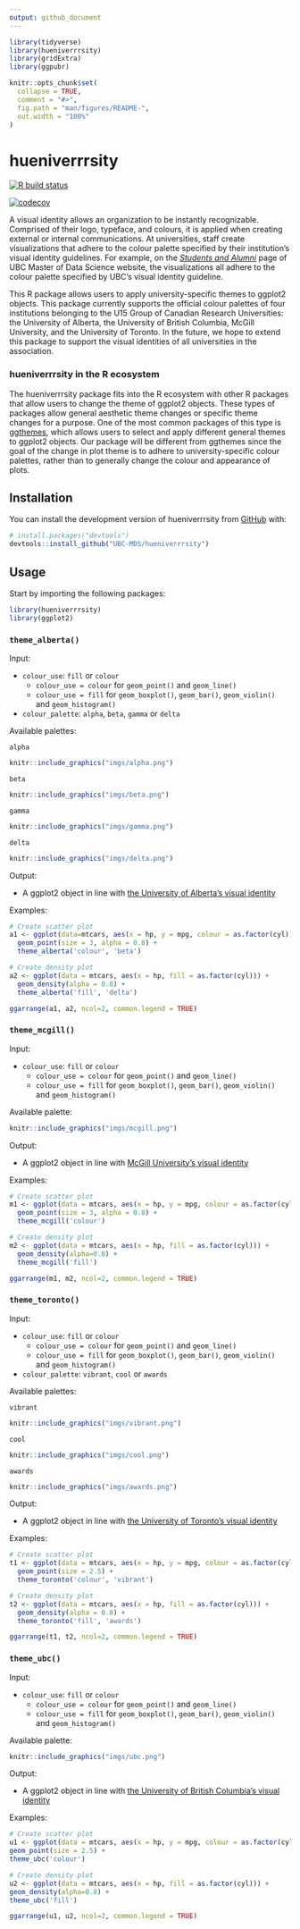 ```yaml
---
output: github_document
---
```


<!-- README.md is generated from README.Rmd. Please edit that file -->

```r
library(tidyverse)
library(hueniverrrsity)
library(gridExtra)
library(ggpubr)

knitr::opts_chunk$set(
  collapse = TRUE,
  comment = "#>",
  fig.path = "man/figures/README-",
  out.width = "100%"
)
```

# hueniverrrsity
<!-- badges: start -->
[![R build status](https://github.com/UBC-MDS/hueniverrrsity/workflows/R-CMD-check/badge.svg)](https://github.com/UBC-MDS/hueniverrrsity/actions)

[![codecov](https://codecov.io/gh/UBC-MDS/hueniverrrsity/branch/master/graph/badge.svg)](https://codecov.io/gh/UBC-MDS/hueniverrrsity)
<!-- badges: end -->

A visual identity allows an organization to be instantly recognizable. Comprised of their logo, typeface, and colours, it is applied when creating external or internal communications. At universities, staff create visualizations that adhere to the colour palette specified by their institution's visual identity guidelines. For example, on the [*Students and Alumni*](https://masterdatascience.ubc.ca/why-ubc/students-alumni) page of UBC Master of Data Science website, the visualizations all adhere to the colour palette specified by UBC's visual identity guideline. 

This R package allows users to apply university-specific themes to ggplot2 objects. This package currently supports the official colour palettes of four institutions belonging to the U15 Group of Canadian Research Universities: the University of Alberta, the University of British Columbia, McGill University, and the University of Toronto. In the future, we hope to extend this package to support the visual identities of all universities in the association.

### hueniverrrsity in the R ecosystem

The hueniverrrsity package fits into the R ecosystem with other R packages that allow users to change the theme of ggplot2 objects. These types of packages allow general aesthetic theme changes or specific theme changes for a purpose. One of the most common packages of this type is [ggthemes](https://cran.r-project.org/web/packages/ggthemes/index.html), which allows users to select and apply different general themes to ggplot2 objects. Our package will be different from ggthemes since the goal of the change in plot theme is to adhere to university-specific colour palettes, rather than to generally change the colour and appearance of plots.

## Installation

You can install the development version of hueniverrrsity from [GitHub](https://github.com/) with:

``` r
# install.packages("devtools")
devtools::install_github("UBC-MDS/hueniverrrsity")
```

## Usage
Start by importing the following packages:

``` r
library(hueniverrrsity)
library(ggplot2)
```

### `theme_alberta()`

Input:

- `colour_use`: `fill` or `colour`
    - `colour_use = colour` for `geom_point()` and `geom_line()`
    - `colour_use = fill` for `geom_boxplot()`, `geom_bar()`, `geom_violin()` and `geom_histogram()`
    
- `colour_palette`: `alpha`, `beta`, `gamma` or `delta`


Available palettes:

`alpha` <br/>
``` r
knitr::include_graphics("imgs/alpha.png")
```

`beta` <br/>
``` r
knitr::include_graphics("imgs/beta.png")
```

`gamma` <br/>
``` r
knitr::include_graphics("imgs/gamma.png")
```

`delta` <br/>
``` r
knitr::include_graphics("imgs/delta.png")
```


Output: 

- A ggplot2 object in line with [the University of Alberta's visual identity](https://www.ualberta.ca/toolkit/visual-identity/our-colours)

Examples:

``` r
# Create scatter plot
a1 <- ggplot(data=mtcars, aes(x = hp, y = mpg, colour = as.factor(cyl))) +
  geom_point(size = 3, alpha = 0.8) +
  theme_alberta('colour', 'beta')

# Create density plot
a2 <- ggplot(data = mtcars, aes(x = hp, fill = as.factor(cyl))) +
  geom_density(alpha = 0.8) +
  theme_alberta('fill', 'delta')

ggarrange(a1, a2, ncol=2, common.legend = TRUE)
```

### `theme_mcgill()`

Input:

- `colour_use`: `fill` or `colour`
    - `colour_use = colour` for `geom_point()` and `geom_line()`
    - `colour_use = fill` for `geom_boxplot()`, `geom_bar()`, `geom_violin()` and `geom_histogram()`
    
Available palette:

``` r
knitr::include_graphics("imgs/mcgill.png")
```

Output: 

- A ggplot2 object in line with [McGill University's visual identity](https://mcgill.ca/visual-identity/visual-identity-guide#mcgilllogo)

Examples:

``` r
# Create scatter plot
m1 <- ggplot(data = mtcars, aes(x = hp, y = mpg, colour = as.factor(cyl))) +
  geom_point(size = 3, alpha = 0.8) +
  theme_mcgill('colour')

# Create density plot
m2 <- ggplot(data = mtcars, aes(x = hp, fill = as.factor(cyl))) +
  geom_density(alpha=0.8) +
  theme_mcgill('fill')

ggarrange(m1, m2, ncol=2, common.legend = TRUE)
```

### `theme_toronto()`

Input:

- `colour_use`: `fill` or `colour`
    - `colour_use = colour` for `geom_point()` and `geom_line()`
    - `colour_use = fill` for `geom_boxplot()`, `geom_bar()`, `geom_violin()` and `geom_histogram()`
    
- `colour_palette`: `vibrant`, `cool` or `awards`

Available palettes:

`vibrant` <br/>
``` r
knitr::include_graphics("imgs/vibrant.png")
```

`cool` <br/> 
``` r
knitr::include_graphics("imgs/cool.png")
```

`awards` <br/>
``` r
knitr::include_graphics("imgs/awards.png")
```

Output: 

- A ggplot2 object in line with [the University of Toronto's visual identity](https://www.utm.utoronto.ca/communications/sites/files/communications/public/shared/UofT%20Style%20Guide%20%2B%20Boundless%20Guide%20Feb%202012.pdf)

Examples:

``` r
# Create scatter plot
t1 <- ggplot(data = mtcars, aes(x = hp, y = mpg, colour = as.factor(cyl))) +
  geom_point(size = 2.5) +
  theme_toronto('colour', 'vibrant')

# Create density plot
t2 <- ggplot(data = mtcars, aes(x = hp, fill = as.factor(cyl))) +
  geom_density(alpha = 0.8) +
  theme_toronto('fill', 'awards')

ggarrange(t1, t2, ncol=2, common.legend = TRUE)
```

### `theme_ubc()`

Input:

- `colour_use`: `fill` or `colour`
    - `colour_use = colour` for `geom_point()` and `geom_line()`
    - `colour_use = fill` for `geom_boxplot()`, `geom_bar()`, `geom_violin()` and `geom_histogram()`

Available palette:

``` r
knitr::include_graphics("imgs/ubc.png")
```

Output: 

- A ggplot2 object in line with [the University of British Columbia's visual identity](https://brand.ubc.ca/guidelines/downloads/ubc-colour-and-fonts/)

Examples:

``` r
# Create scatter plot
u1 <- ggplot(data = mtcars, aes(x = hp, y = mpg, colour = as.factor(cyl))) +
geom_point(size = 2.5) +
theme_ubc('colour')

# Create density plot
u2 <- ggplot(data = mtcars, aes(x = hp, fill = as.factor(cyl))) +
geom_density(alpha=0.8) +
theme_ubc('fill')

ggarrange(u1, u2, ncol=2, common.legend = TRUE)
```
